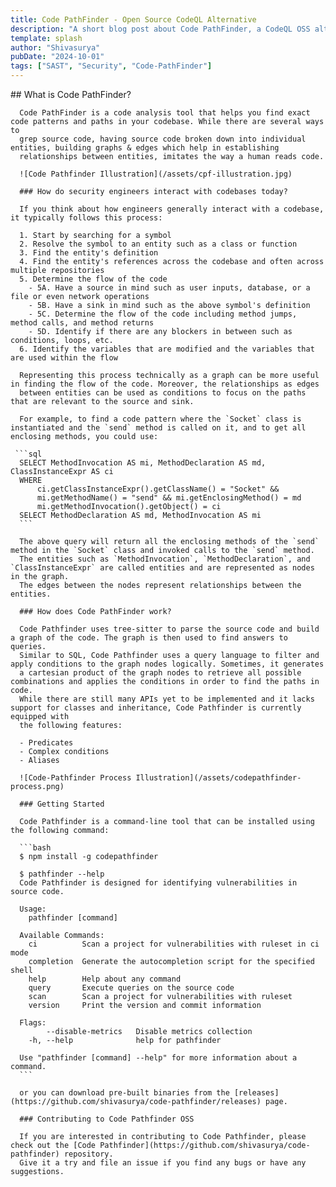 ```yaml
---
title: Code PathFinder - Open Source CodeQL Alternative
description: "A short blog post about Code PathFinder, a CodeQL OSS alternative"
template: splash
author: "Shivasurya"
pubDate: "2024-10-01"
tags: ["SAST", "Security", "Code-PathFinder"]
---
```



<CombinedLayout frontmatter={frontmatter}>
      ## What is Code PathFinder?

      Code PathFinder is a code analysis tool that helps you find exact code patterns and paths in your codebase. While there are several ways to
      grep source code, having source code broken down into individual entities, building graphs & edges which help in establishing
      relationships between entities, imitates the way a human reads code.

      ![Code Pathfinder Illustration](/assets/cpf-illustration.jpg)

      ### How do security engineers interact with codebases today?

      If you think about how engineers generally interact with a codebase, it typically follows this process:

      1. Start by searching for a symbol
      2. Resolve the symbol to an entity such as a class or function
      3. Find the entity's definition
      4. Find the entity's references across the codebase and often across multiple repositories
      5. Determine the flow of the code
        - 5A. Have a source in mind such as user inputs, database, or a file or even network operations
        - 5B. Have a sink in mind such as the above symbol's definition
        - 5C. Determine the flow of the code including method jumps, method calls, and method returns
        - 5D. Identify if there are any blockers in between such as conditions, loops, etc.
      6. Identify the variables that are modified and the variables that are used within the flow

      Representing this process technically as a graph can be more useful in finding the flow of the code. Moreover, the relationships as edges
      between entities can be used as conditions to focus on the paths that are relevant to the source and sink.

      For example, to find a code pattern where the `Socket` class is instantiated and the `send` method is called on it, and to get all enclosing methods, you could use:

     ```sql
      SELECT MethodInvocation AS mi, MethodDeclaration AS md, ClassInstanceExpr AS ci
      WHERE
          ci.getClassInstanceExpr().getClassName() = "Socket" &&
          mi.getMethodName() = "send" && mi.getEnclosingMethod() = md
          mi.getMethodInvocation().getObject() = ci
      SELECT MethodDeclaration AS md, MethodInvocation AS mi
      ```

      The above query will return all the enclosing methods of the `send` method in the `Socket` class and invoked calls to the `send` method.
      The entities such as `MethodInvocation`, `MethodDeclaration`, and `ClassInstanceExpr` are called entities and are represented as nodes in the graph.
      The edges between the nodes represent relationships between the entities.

      ### How does Code PathFinder work?

      Code Pathfinder uses tree-sitter to parse the source code and build a graph of the code. The graph is then used to find answers to queries.
      Similar to SQL, Code Pathfinder uses a query language to filter and apply conditions to the graph nodes logically. Sometimes, it generates
      a cartesian product of the graph nodes to retrieve all possible combinations and applies the conditions in order to find the paths in code.
      While there are still many APIs yet to be implemented and it lacks support for classes and inheritance, Code Pathfinder is currently equipped with
      the following features:

      - Predicates
      - Complex conditions
      - Aliases

      ![Code-Pathfinder Process Illustration](/assets/codepathfinder-process.png)

      ### Getting Started

      Code Pathfinder is a command-line tool that can be installed using the following command:

      ```bash
      $ npm install -g codepathfinder

      $ pathfinder --help
      Code Pathfinder is designed for identifying vulnerabilities in source code.

      Usage:
        pathfinder [command]

      Available Commands:
        ci          Scan a project for vulnerabilities with ruleset in ci mode
        completion  Generate the autocompletion script for the specified shell
        help        Help about any command
        query       Execute queries on the source code
        scan        Scan a project for vulnerabilities with ruleset
        version     Print the version and commit information

      Flags:
            --disable-metrics   Disable metrics collection
        -h, --help              help for pathfinder

      Use "pathfinder [command] --help" for more information about a command.
      ```

      or you can download pre-built binaries from the [releases](https://github.com/shivasurya/code-pathfinder/releases) page.

      ### Contributing to Code Pathfinder OSS

      If you are interested in contributing to Code Pathfinder, please check out the [Code Pathfinder](https://github.com/shivasurya/code-pathfinder) repository.
      Give it a try and file an issue if you find any bugs or have any suggestions.
</CombinedLayout>

